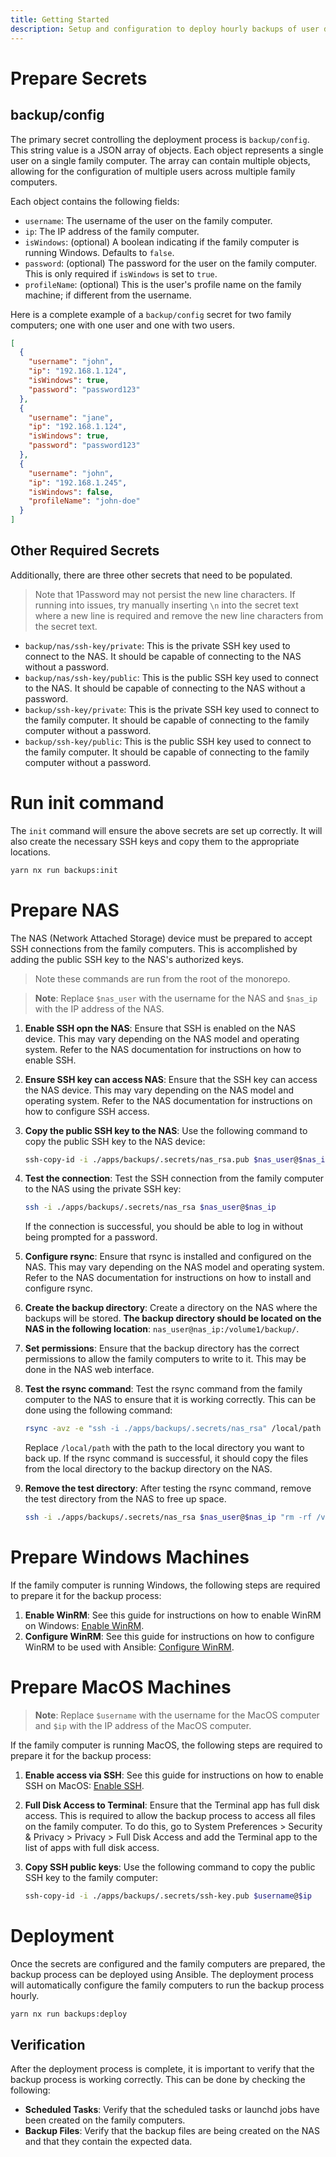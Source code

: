 ```yaml
---
title: Getting Started
description: Setup and configuration to deploy hourly backups of user data on family computers.
---
```


# Prepare Secrets

## backup/config

The primary secret controlling the deployment process is `backup/config`. This string value is a JSON array of objects. Each object represents a single user on a single family computer. The array can contain multiple objects, allowing for the configuration of multiple users across multiple family computers.

Each object contains the following fields:

- `username`: The username of the user on the family computer.
- `ip`: The IP address of the family computer.
- `isWindows`: (optional) A boolean indicating if the family computer is running Windows. Defaults to `false`.
- `password`: (optional) The password for the user on the family computer. This is only required if `isWindows` is set to `true`.
- `profileName`: (optional) This is the user's profile name on the family machine; if different from the username.

Here is a complete example of a `backup/config` secret for two family computers; one with one user and one with two users.

```json
[
  {
    "username": "john",
    "ip": "192.168.1.124",
    "isWindows": true,
    "password": "password123"
  },
  {
    "username": "jane",
    "ip": "192.168.1.124",
    "isWindows": true,
    "password": "password123"
  },
  {
    "username": "john",
    "ip": "192.168.1.245",
    "isWindows": false,
    "profileName": "john-doe"
  }
]
```

## Other Required Secrets

Additionally, there are three other secrets that need to be populated.

> Note that 1Password may not persist the new line characters. If running into issues, try manually inserting `\n` into the secret text where a new line is required and remove the new line characters from the secret text.

- `backup/nas/ssh-key/private`: This is the private SSH key used to connect to the NAS. It should be capable of connecting to the NAS without a password.
- `backup/nas/ssh-key/public`: This is the public SSH key used to connect to the NAS. It should be capable of connecting to the NAS without a password.
- `backup/ssh-key/private`: This is the private SSH key used to connect to the family computer. It should be capable of connecting to the family computer without a password.
- `backup/ssh-key/public`: This is the public SSH key used to connect to the family computer. It should be capable of connecting to the family computer without a password.

# Run init command

The `init` command will ensure the above secrets are set up correctly. It will also create the necessary SSH keys and copy them to the appropriate locations.

```bash
yarn nx run backups:init
```

# Prepare NAS

The NAS (Network Attached Storage) device must be prepared to accept SSH connections from the family computers. This is accomplished by adding the public SSH key to the NAS's authorized keys.

> Note these commands are run from the root of the monorepo.

> **Note**: Replace `$nas_user` with the username for the NAS and `$nas_ip` with the IP address of the NAS.

1. **Enable SSH opn the NAS**: Ensure that SSH is enabled on the NAS device. This may vary depending on the NAS model and operating system. Refer to the NAS documentation for instructions on how to enable SSH.
1. **Ensure SSH key can access NAS**: Ensure that the SSH key can access the NAS device. This may vary depending on the NAS model and operating system. Refer to the NAS documentation for instructions on how to configure SSH access.
1. **Copy the public SSH key to the NAS**: Use the following command to copy the public SSH key to the NAS device:

   ```bash
   ssh-copy-id -i ./apps/backups/.secrets/nas_rsa.pub $nas_user@$nas_ip
   ```

1. **Test the connection**: Test the SSH connection from the family computer to the NAS using the private SSH key:

   ```bash
   ssh -i ./apps/backups/.secrets/nas_rsa $nas_user@$nas_ip
   ```

   If the connection is successful, you should be able to log in without being prompted for a password.

1. **Configure rsync**: Ensure that rsync is installed and configured on the NAS. This may vary depending on the NAS model and operating system. Refer to the NAS documentation for instructions on how to install and configure rsync.
1. **Create the backup directory**: Create a directory on the NAS where the backups will be stored. **The backup directory should be located on the NAS in the following location**: `nas_user@nas_ip:/volume1/backup/`.
1. **Set permissions**: Ensure that the backup directory has the correct permissions to allow the family computers to write to it. This may be done in the NAS web interface.
1. **Test the rsync command**: Test the rsync command from the family computer to the NAS to ensure that it is working correctly. This can be done using the following command:

   ```bash
   rsync -avz -e "ssh -i ./apps/backups/.secrets/nas_rsa" /local/path $nas_user@$nas_ip:/volume1/backup/test
   ```

   Replace `/local/path` with the path to the local directory you want to back up. If the rsync command is successful, it should copy the files from the local directory to the backup directory on the NAS.

1. **Remove the test directory**: After testing the rsync command, remove the test directory from the NAS to free up space.

   ```bash
   ssh -i ./apps/backups/.secrets/nas_rsa $nas_user@$nas_ip "rm -rf /volume1/backup/test"
   ```

# Prepare Windows Machines

If the family computer is running Windows, the following steps are required to prepare it for the backup process:

1. **Enable WinRM**: See this guide for instructions on how to enable WinRM on Windows: [Enable WinRM](https://docs.microsoft.com/en-us/windows/winrm/winrm-quickconfig).
2. **Configure WinRM**: See this guide for instructions on how to configure WinRM to be used with Ansible: [Configure WinRM](https://docs.ansible.com/ansible/latest/os_guide/windows_winrm.html#winrm-setup).

# Prepare MacOS Machines

> **Note**: Replace `$username` with the username for the MacOS computer and `$ip` with the IP address of the MacOS computer.

If the family computer is running MacOS, the following steps are required to prepare it for the backup process:

1. **Enable access via SSH**: See this guide for instructions on how to enable SSH on MacOS: [Enable SSH](https://support.apple.com/guide/mac-help/allow-a-remote-computer-to-access-your-mac-mchlp1066/mac).
1. **Full Disk Access to Terminal**: Ensure that the Terminal app has full disk access. This is required to allow the backup process to access all files on the family computer. To do this, go to System Preferences > Security & Privacy > Privacy > Full Disk Access and add the Terminal app to the list of apps with full disk access.
1. **Copy SSH public keys**: Use the following command to copy the public SSH key to the family computer:

   ```bash
   ssh-copy-id -i ./apps/backups/.secrets/ssh-key.pub $username@$ip
   ```

# Deployment

Once the secrets are configured and the family computers are prepared, the backup process can be deployed using Ansible. The deployment process will automatically configure the family computers to run the backup process hourly.

```bash
yarn nx run backups:deploy
```

## Verification

After the deployment process is complete, it is important to verify that the backup process is working correctly. This can be done by checking the following:

- **Scheduled Tasks**: Verify that the scheduled tasks or launchd jobs have been created on the family computers.
- **Backup Files**: Verify that the backup files are being created on the NAS and that they contain the expected data.
